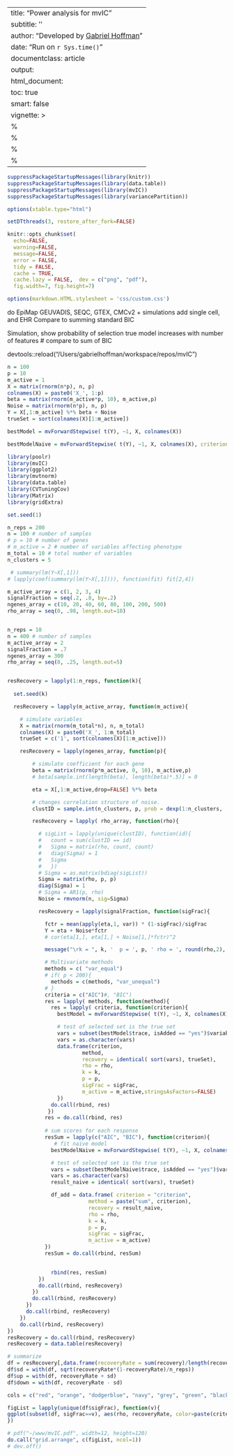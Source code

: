 
---
title: "Power analysis for mvIC"
subtitle: ''
author: "Developed by [Gabriel Hoffman](http://gabrielhoffman.github.io/)"
date: "Run on `r Sys.time()`"
documentclass: article
output: 
  html_document:
  toc: true
  smart: false
vignette: >
  %\VignetteIndexEntry{Gene set enrichment from genomic intervals}
  %\VignetteEngine{knitr::rmarkdown}
  %\VignetteEncoding{UTF-8}
  %\usepackage[utf8]{inputenc}
---

<!--- 
# devtools::install_github('GabrielHoffman/pinnacle', auth_token='f74018151cf7c902b57aa023b2737190e9bc0400')

R CMD INSTALL -l $R_LIBS_USER ../

source ~/.bash_profile
cd /hpc/users/hoffmg01/build2/mvIC/vignette
module load R/3.6.0 pandoc openssl boost git
git pull origin dev
alias R='R --quiet --no-save --no-restore-data'
R

# Sys.setenv(GITHUB_PAT = "f74018151cf7c902b57aa023b2737190e9bc0400")

devtools::reload("/Users/gabrielhoffman/workspace/repos/mvIC")



rmarkdown::render("sims.Rmd", output_dir='./', intermediates_dir='./')



# run analysis
# cd /Users/gabrielhoffman/workspace/repos/mvIC/vignettes
# cd /hpc/users/hoffmg01/build2/mvIC/vignettes

# rm -fr sims_*
 --->

```r
suppressPackageStartupMessages(library(knitr))
suppressPackageStartupMessages(library(data.table))
suppressPackageStartupMessages(library(mvIC))
suppressPackageStartupMessages(library(variancePartition))

options(xtable.type="html")

setDTthreads(3, restore_after_fork=FALSE)

knitr::opts_chunk$set(
  echo=FALSE,
  warning=FALSE,
  message=FALSE,
  error = FALSE,
  tidy = FALSE,
  cache = TRUE,
  cache.lazy = FALSE,  dev = c("png", "pdf"), 
  fig.width=7, fig.height=7)

options(markdown.HTML.stylesheet = 'css/custom.css')
```

do EpiMap GEUVADIS, SEQC, GTEX, CMCv2 + simulations
add single cell, and EHR
Compare to summing standard BIC

Simulation, show probability of selection true model increases with number of features 
# compare to sum of BIC


devtools::reload("/Users/gabrielhoffman/workspace/repos/mvIC")


```r
n = 100
p = 10
m_active = 1
X = matrix(rnorm(n*p), n, p)
colnames(X) = paste0('X_', 1:p)
beta = matrix(rnorm(m_active*p, 10), m_active,p)
Noise = matrix(rnorm(n*p), n, p)
Y = X[,1:m_active] %*% beta + Noise
trueSet = sort(colnames(X)[1:m_active])

bestModel = mvForwardStepwise( t(Y), ~1, X, colnames(X))

bestModelNaive = mvForwardStepwise( t(Y), ~1, X, colnames(X), criterion="sum BIC")
```


```r
library(poolr)
library(mvIC)
library(ggplot2)
library(mvtnorm)
library(data.table)
library(CVTuningCov)
library(Matrix)
library(gridExtra)

set.seed(1)

n_reps = 200   
n = 100 # number of samples
# p = 10 # number of genes
# m_active = 2 # number of variables affecting phenotype
m_total = 10 # total number of variables
n_clusters = 5

 # summary(lm(Y~X[,1]))
# lapply(coef(summary(lm(Y~X[,1]))), function(fit) fit[2,4])

m_active_array = c(1, 2, 3, 4)
signalFraction = seq(.2, .8, by=.2)
ngenes_array = c(10, 20, 40, 60, 80, 100, 200, 500)
rho_array = seq(0, .98, length.out=10)


n_reps = 10
n = 400 # number of samples
m_active_array = 2
signalFraction = .7
ngenes_array = 300
rho_array = seq(0, .25, length.out=5)


resRecovery = lapply(1:n_reps, function(k){
    
  set.seed(k)

  resRecovery = lapply(m_active_array, function(m_active){

    # simulate variables
    X = matrix(rnorm(m_total*n), n, m_total)
    colnames(X) = paste0('X_', 1:m_total)
    trueSet = c('1', sort(colnames(X)[1:m_active]))

    resRecovery = lapply(ngenes_array, function(p){

        # simulate coefficient for each gene
        beta = matrix(rnorm(p*m_active, 0, 10), m_active,p)
        # beta[sample.int(length(beta), length(beta)*.5)] = 0 

        eta = X[,1:m_active,drop=FALSE] %*% beta 

        # changes correlation structure of noise. 
        clustID = sample.int(n_clusters, p, prob = dexp(1:n_clusters, .5), replace=TRUE)

        resRecovery = lapply( rho_array, function(rho){

          # sigList = lapply(unique(clustID), function(id){
          #   count = sum(clustID == id)                
          #   Sigma = matrix(rho, count, count)
          #   diag(Sigma) = 1
          #   Sigma
          #   })
          # Sigma = as.matrix(bdiag(sigList))
          Sigma = matrix(rho, p, p)
          diag(Sigma) = 1
          # Sigma = AR1(p, rho)
          Noise = rmvnorm(n, sig=Sigma)

          resRecovery = lapply(signalFraction, function(sigFrac){

            fctr = mean(apply(eta,1, var)) * (1-sigFrac)/sigFrac
            Y = eta + Noise*fctr
            # cor(eta[1,], eta[1,] + Noise[1,]*fctr)^2

            message("\rk = ", k, '  p = ', p, ' rho = ', round(rho,2), ' sigFrac = ', sigFrac,  ' m_active = ', m_active, '        ')  

            # Multivariate methods
            methods = c( "var_equal")
            # if( p < 200){
              methods = c(methods, "var_unequal") 
            # }
            criteria = c("AIC")#, "BIC") 
            res = lapply( methods, function(method){
              res = lapply( criteria, function(criterion){
                bestModel = mvForwardStepwise( t(Y), ~1, X, colnames(X), criterion=criterion, verbose=FALSE, shrink.method=method)

                # test of selected set is the true set  
                vars = subset(bestModel$trace, isAdded == "yes")$variable
                vars = as.character(vars)
                data.frame(criterion, 
                        method, 
                        recovery = identical( sort(vars), trueSet), 
                        rho = rho,
                        k = k,
                        p = p,
                        sigFrac = sigFrac,
                        m_active = m_active,stringsAsFactors=FALSE)
                })
              do.call(rbind, res)
             })
            res = do.call(rbind, res) 
          
            # sum scores for each response
            resSum = lapply(c("AIC", "BIC"), function(criterion){
               # fit naive model
              bestModelNaive = mvForwardStepwise( t(Y), ~1, X, colnames(X), criterion=paste("sum", criterion), verbose=FALSE, deltaCutoff=5)

              # test of selected set is the true set
              vars = subset(bestModelNaive$trace, isAdded == "yes")$variable
              vars = as.character(vars)
              result_naive = identical( sort(vars), trueSet)

              df_add = data.frame( criterion = "criterion", 
                          method = paste("sum", criterion),
                          recovery = result_naive,
                          rho = rho,
                          k = k,
                          p = p,
                          sigFrac = sigFrac,
                          m_active = m_active)
            })
            resSum = do.call(rbind, resSum) 
           

              rbind(res, resSum)
          })
          do.call(rbind, resRecovery)
        })
        do.call(rbind, resRecovery)
      })
      do.call(rbind, resRecovery)
    })
    do.call(rbind, resRecovery)
})
resRecovery = do.call(rbind, resRecovery)
resRecovery = data.table(resRecovery)
```

```r
# summarize 
df = resRecovery[,data.frame(recoveryRate = sum(recovery)/length(recovery)),by=c('rho', 'p', 'sigFrac', 'm_active','method', 'criterion')]
df$sd = with(df, sqrt(recoveryRate*(1-recoveryRate)/n_reps))
df$up = with(df, recoveryRate + sd)
df$down = with(df, recoveryRate - sd)

cols = c("red", "orange", "dodgerblue", "navy", "grey", "green", "black")

figList = lapply(unique(df$sigFrac), function(v){
ggplot(subset(df, sigFrac==v), aes(rho, recoveryRate, color=paste(criterion, '-', method), fill=paste(criterion, '-', method))) + geom_ribbon(aes(ymin=down, ymax=up), alpha=.3, linetype=0) + geom_line() + geom_point() + scale_color_manual("Method", values = cols ) + scale_fill_manual("Method", values = cols ) + xlab(bquote(Correlation~(rho))) + ylab("Power to recover true model") + theme_bw() + theme(aspect.ratio=1) + ylim(0, 1) + facet_wrap(~m_active+p, ncol=length(ngenes_array)  ) + ggtitle(v)
})

# pdf("~/www/mvIC.pdf", width=12, height=120)
do.call("grid.arrange", c(figList, ncol=1))
# dev.off()

```

<!---

# naive
mvIC_fit( t(Y), ~ 1, X, criterion="sum BIC")
mvIC_fit( t(Y), ~ X_1, X, criterion="sum BIC")

method = "var_unequal"
# method="var_equal"
res1 = mvIC_fit( t(scale(Y)), ~ X_1, X, shrink.method=method)
res2 = mvIC_fit( t(scale(Y)), ~ 1, X, , shrink.method=method)
res1-res2
res1@params
res2@params


with(res1@params, dataTerm + 2 * (p*(m-1) + df_cov))[1]
with(res2@params, dataTerm + 2 * (p*(m-1) + df_cov))[1]



residMatrix1 = t(residuals(lm(scale(Y) ~ X_1, data=as.data.frame(X))))
residMatrix2 = t(residuals(lm(scale(Y) ~ 1, data=as.data.frame(X))))


res1 = rlogDet( residMatrix1, shrink.method="var_unequal" )
res2 = rlogDet( residMatrix2, shrink.method="var_unequal" )
res1 - res2

resA = rlogDet( residMatrix1, shrink.method="var_equal" )
resB = rlogDet( residMatrix2, shrink.method="var_equal" )
resA - resB


res = shrinkcovmat.unequal(residMatrix1)
plotCorrMatrix(Sigma, sort="none", dendrogram="none")
plotCorrMatrix(res$Sigmasample, sort="none", dendrogram="none")
plotCorrMatrix(res$Sigmahat, sort="none", dendrogram="none")


res = lapply(seq(0, .99, length.out=20), function(rho){
  Sigma = matrix(rho, p, p)
  diag(Sigma) = 1
  Noise = rmvnorm(n, sig=Sigma)
  fctr = mean(apply(eta,1, var)) * (1-sigFrac)/sigFrac
  Y = eta + Noise*fctr
  residMatrix1 = t(residuals(lm(scale(Y) ~ X_1, data=as.data.frame(X))))
  residMatrix2 = t(residuals(lm(scale(Y) ~ 1, data=as.data.frame(X))))

  f1 = shrinkcovmat.unequal( residMatrix1 )
  f2 = shrinkcovmat.unequal( residMatrix2 )

  a = gcShrink( residMatrix1, var=3, cor=1, plot=FALSE)
  b = gcShrink( residMatrix1, var=2, cor=1, plot=FALSE)

  # data.frame(rho,
  #           true = sum(log(eigen(Sigma, only.values=TRUE)$values)),
  #           shrinkCovmat = sum(log(eigen(f1$Sigmahat, only.values=TRUE)$values)),
  #           gcShrink = sum(log(eigen(a$sigmahat, only.values=TRUE)$values)))
           

  data.frame( rho = rho, 
              lambda1 = f1$lambdahat,
              lambda2 = f2$lambdahat,
              lambda_strimmer = attr(cov.shrink(t(residMatrix1), lambda.var=0, verbose=FALSE),"lambda"), 
              alpha = a$optimalpha, 
              alpha_equal = b$optimalpha   )
})
res = do.call(rbind, res)

df = melt(res, id.var="rho")

ggplot(df, aes(rho, value, color=variable)) + geom_line() + theme_bw() + theme(aspect.ratio=1) + geom_vline(xintercept=.14, linetype="dashed")





mvIC:::mvIC_from_residuals( residMatrix1, 3, logDetMethod="var_unequal")
mvIC:::mvIC_from_residuals( residMatrix2, 2, logDetMethod="var_unequal"  )



rlogDet( residMatrix1, method="var_unequal" )
rlogDet( residMatrix2, method="var_unequal" )

rlogDet( residMatrix1, method="var_equal" )
rlogDet( residMatrix2, method="var_equal" )

rlogDet( residMatrix1, method="Str" )
rlogDet( residMatrix2, method="Str" )

rlogDet( residMatrix1, method="pseudo" )
rlogDet( residMatrix2, method="pseudo" )

d1 = svd(residMatrix1)$d^2 
d2 = svd(residMatrix2)$d^2 
# plot(d1, d2, log="xy")

a = sum(log(d1))
b = sum(log(d2))

v = sapply( 1:100, function(k){
  a = sum(log(d1[1:k]))
  b = sum(log(d2[1:k]))
  a-b
})
plot(v)





d1[1:3]
adjusted_eigen_values(residMatrix1, method="p")[1:3]


d1 = d1[1:99]
d2 = d2[1:99]

sum(log(d1))*100 - sum(log(d2))*100




res = shrinkcovmat.equal_lambda( residMatrix2 )
# lambda = res$lambda_hat
lambda = 0.3707678
ev_return = (1-lambda) * ev + lambda * res$nu_hat





library(denoiseR)

sig = estim_sigma(residMatrix1, method = "MAD")

res1 = optishrink( residMatrix1, sigma = sig, method = "ASYMPT", k=ncol(residMatrix1)-1)
sum(log(res1$singval^2))

res2 = optishrink( residMatrix2, sigma = sig, method = "ASYMPT", k=ncol(residMatrix1)-1)
sum(log(res2$singval^2))

plot(svd(residMatrix1)$d, svd(residMatrix2)$d)
plot(res1$singval[1:19], res2$singval[1:19])
abline(0,1, col="red")

# Compute delta BIC directly


res = optishrink( residMatrix1 - residMatrix2, method="ASYMPT")

d = svd(residMatrix1 - residMatrix2)$d
sum(2*log(d[1]))

d1 = svd(residMatrix1)$d^2
d2 = svd(residMatrix2)$d^2
adjusted_eigen_values( residMatrix1, method = "p")[1:3]


sum(log(d1)) - sum(log(d2)) 


C = tcrossprod(residMatrix2)
eigen(C)$values[1:4]

svd(residMatrix2)$d[1:4]^2






res = shrinkcovmat.identity(residMatrix1)
str(res)








bestModel = mvForwardStepwise( t(Y), ~1, X, colnames(X)[1:10])

method = "rlogDet"

a = mvIC_fit(t(Y), ~ X_3 , X, verbose=TRUE, logDetMethod = method)
b = mvIC_fit(t(Y), ~ X_10 + X_5 + X_9, X, verbose=TRUE, logDetMethod = method)
as.numeric(a - b)    


a = mvIC_fit(t(svd(Y)$u), ~ X_3 , X, verbose=TRUE, logDetMethod = method)
b = mvIC_fit(t(svd(Y)$u), ~ X_10 + X_5 + X_9, X, verbose=TRUE, logDetMethod = method)
as.numeric(a - b)    


a = mvIC_fit(t(svd(Y)$u), ~ X_3 , X, verbose=TRUE, usemvIC=FALSE, logDetMethod = method)
b = mvIC_fit(t(svd(Y)$u), ~ X_10 + X_5 + X_9, X, verbose=TRUE, usemvIC=FALSE, logDetMethod = method)
as.numeric(a - b)    




library(maotai)

n = 5
p = 10
Y = matrix(rnorm(n*p), n, p)

evalues = svd(Y)$d^2
sum(log(evalues[evalues > 1e-10]))

C = crossprod(Y)
evalues = eigen(C)$values
sum(log(evalues[evalues > 1e-10]))

log(pdeterminant(C))





n = 1000
p = 50
A = cor(matrix(rnorm(p*n),ncol=n))   # (n x n) matrix
k = as.double(Matrix::rankMatrix(A)) # rank of A


evalues = eigen(A)$values
pdet = sum(log(evalues[evalues > 1e-5]))

# smallest eigen-value
# (1-sqrt(n/p))^2
# evalues[p-1]

# x = p:n
# plot(x, (1-sqrt(n/x))^2)

# iterative computation
ntry = 11
del.vec = exp(-(1:ntry))
det.vec = rep(0,ntry)
for (i in 1:ntry){
  del = del.vec[i]
  # det.vec[i] = det(A+del*diag(n))/(del^(n-k))
  det.vec[i] = determinant(A+diag(del,n))$modulus[1] - (n-k)*log(del)
}

# visualize the results
opar <- par(no.readonly=TRUE)
plot(log(del.vec), det.vec, main=paste("true rank is ",k," out of ",n,sep=""),"b", xlab="iterations")
abline(h=pdet,col="red",lwd=1.2)
par(opar)


min(eigen(A+diag(del,n))$values)



finite sample size estimator for log det


n = 200

res = lapply( seq(20, 5*n, length.out=10), function(p){

  logDet = sapply(1:10, function(i){
    A = cor(matrix(rnorm(p*n),ncol=n))  
    determinant(A)$modulus[1]
    })
  data.frame(logDet, p)
})
res = do.call(rbind, res)

ggplot(res, aes(p, logDet)) + geom_point() + theme_bw()


library(corpcor)
library(HiDimDA)

n = 500
p = 30
X = matrix(rnorm(p*n),ncol=n)
A = cor(X)   # (n x n) matrix

res = ShrnkSigE( df=p-1, n, min(n,p-1), Sigma=A, Trgt = "Idntty")
res$Intst

evalues = eigen(A)$values
sum(log(evalues[evalues > 1e-10]))

sum(log(res$D))

sum(log(eigen(res)$values))

plot(eigen(A)$values, eigen(res)$values)

C = cov2cor(A)
ev = eigen(C)$values

get_lambda = function(ev, n, p){
  a = sum(ev^2) + sum(ev)^2
  b = n * sum(ev^2) + (p-n+1)/p * sum(ev)^2
  a / b
}
lambda = get_lambda(ev, n, p)

sum(log(ev*(1-lambda) + lambda))

sum(log(ev))


estimate.lambda(X)
 c = cor.shrink(X)
 attr(c, "lambda")



library(clusterGeneration)
library(mvtnorm)
library(corpcor)
library(HiDimDA)
library(TAS)
library(ShrinkCovMat)
library(ggplot2)
library(reshape2)
library(Rfast)



estLogDet = function( X, method, scale=TRUE){
  
  p = nrow(X)
  n = ncol(X)

  if( scale ){
      # A = cor(X)   # (n x n) matrix
    X_std = scale(X)/sqrt(p-1)
  }else{
    X_std = X
  }

  rnk = min(n, p-1)
  # ev = eigen(A)$values
  ev = svd(X_std)$d[1:rnk]^2

  if( method == "Strimmer"){
    lambda = estimate.lambda(X, verbose=FALSE)
    ev_shrink = (ev*(1-lambda) + lambda)
    ev_hat = c(ev_shrink, rep(lambda, n-length(ev_shrink)))
  }else if( method == "gcShrink"){
    suppressWarnings({
    res = gcShrink(t(X), var=1, cor=1, plot=FALSE)
    })
    lambda = res$optimalpha
    ev_gc = ev*(1-lambda) + lambda
    ev_hat = c(ev_gc, rep(lambda, n-length(ev_gc)))
  }else if( method == "ShrinkCovMat"){
  
    res = shrinkcovmat.identity(t(X), centered=FALSE)
    lambda_hat = res$lambdahat

    ev_shrink2 = (ev*(1-lambda_hat) + lambda_hat)
    ev_hat = c(ev_shrink2, rep(lambda_hat, n-length(ev_shrink2)))
  }else if( method == "ShrnkSigE"){

    res = ShrnkSigE( df=p-1, n, min(n,p-1), Sigma=cor(X), Trgt = "Idntty")
    lambda = ifelse("Intst" %in% names(res), res$Intst, 0)

    ev_gc = ev*(1-lambda) + lambda
    ev_hat = c(ev_gc, rep(lambda, n-length(ev_gc)))
  }else if(method == "rlogDet"){
    ev_hat = rlogDet(X)
  }else if(method == "population"){
    ev_hat = ev
  }else{
    stop("Method not found")
  }

  ev_hat
}


# 
useFast = FALSE
# n = 1000
p_array = c(seq(50, 100, by=20), seq(120,300, by=30))
# n_array = c(seq(4, 1500, by=100), seq(2000, 10000, by=500))
n_array = c(seq(4, 1000, by=100))


res = lapply( n_array, function(n){
  cat("\rn = ", n, '      ')
  res = lapply( p_array, function(p){

    if( useFast ){
      # construct data from eigen values
      # evTrue = eigen(Sigma)$values
      evTrue = sort(runif(n, 1, 1), decreasing=TRUE)
      Q <- clusterGeneration:::genOrthogonal(n) 
      # Sigma <- Q %*% diag(evTrue) %*% t(Q)
      # evTrue[1:3]
      # 
      # R = t(Q %*% (t(Q) * sqrt(pmax(evTrue, 0))))
      R = crossprod(sweep(Q, 1, evTrue,FUN="*"), Q)

      X = matrnorm(p, n) %*% R
      # crossprod(X)/p

    }else{
      # Generate correlation directly
      Sigma = cov2cor(genPositiveDefMat(n, ratioLambda=100, lambdaLow=30)$Sigma)
      evTrue = eigen(Sigma)$values
      X = mvtnorm::rmvnorm(p, sig=Sigma)
    }
   
    # logDet
    res = data.frame( n = n,
                      p = p,
                      True          = sum(log(evTrue)),
                      Population    = sum(log(estLogDet(X, "population"))),
                      # Strimmer      = sum(log(estLogDet(X, "Strimmer"))),
                      Strimmer       = rlogDet(X, "Strimmer"),
                      Touloumis       = rlogDet(X, "Touloumis"))
                      # gcShrink      = sum(log(estLogDet(X, "gcShrink"))),
                      # ShrinkCovMat  = sum(log(estLogDet(X, "ShrinkCovMat"))))
                      # ShrnkSigE     = sum(log(estLogDet(X, "ShrnkSigE"))))
    res

  })
  res = do.call(rbind, res)
})
res = do.call(rbind, res)

res2 = res
idx = colnames(res2) %in% c('n', 'p', 'True')
res2 = cbind(n=res2$n, p=res2$p, (res2[,!idx] - res$True))
df = melt(res2, id.vars=c('n', 'p'))

pdf("~/www/mvIC.pdf")
ggplot(subset(df, variable!="Population"), aes(n, value, color=variable)) + geom_point() + theme_bw() + theme(aspect.ratio=1) + ylab("Percent error") + facet_wrap(~p)
dev.off()




fig1 = ggplot(res, aes(True, Strimmer)) + geom_point( ) + theme_bw() + theme(aspect.ratio=1) + ylab("Percent error")
fig2 = ggplot(res, aes(True, Touloumis)) + geom_point( ) + theme_bw() + theme(aspect.ratio=1) + ylab("Percent error")

plot_grid(fig1, fig2)












# plot(evTrue, ylim= range(c(evTrue, ev, ev_shrink, ev_gc)))
# points(ev,col="red")
# points(ev_shrink,col="blue")
# points(ev_gc,col="green")

# logDet
sum(log(evTrue))
sum(log(ev[1:(p-1)]))
sum(log(ev_shrink))
sum(log(ev_gc))
rlogDet( X )


sum(log(ev_shrink2))





target = diag(1,n)

obj = optimize( function(alpha) logML(t(X), target, alpha), interval=c(1e-6, 1-1e-6), tol=1e-6, maximum=TRUE)





phase2_formula <- "~Dx.Tissue + (1 | Individual_ID) + RIN2 + (1 | Institution) + ageOfDeath + RIN + PMI + EV.1 + (1 | Reported_Gender) + EV.2 + EV.3 + EV.4"
phase3 <- mvIC::mvForwardStepwise(exprObj = subset_CQN[1:10,],
                         baseFormula = phase2_formula, 
                         data = COVARIATES,
                         variables = array(c("scale(IntragenicRate)", "scale(IntronicRate)","IntergenicRate)","scale(rRNARate)", "scale(TotalReads)", "scale(GenesDetected)", "scale(MappedReads)")))


y = subset_CQN[1,]
phase2_formula <- "y~Dx.Tissue + (1 | Individual_ID) + RIN2 + (1 | Institution) + ageOfDeath + RIN + PMI + EV.1 + (1 | Reported_Gender) + EV.2 + EV.3 + EV.4 + scale(TotalReads)"

fit = lme4::lmer(phase2_formula, COVARIATES)


--->













